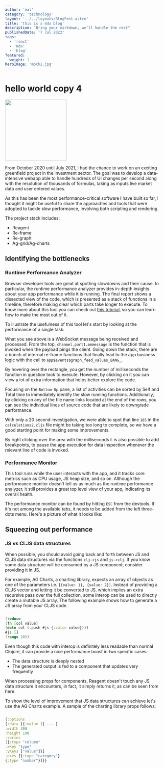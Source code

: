 ```yaml
---
author: 'mal'
category: 'technology'
layout: '../../layouts/BlogPost.astro'
title: 'this is a mdx blog'
description: "Bring your markdown, we'll handle the rest"
publishedDate: '7 Jul 2022'
tags:
  - 'react'
  - 'mdx'
  - 'blog'
featured:
  weight: 1
heroImage: 'mock2.jpg'
---
```



# hello world copy 4

<Image src={hero} width='200' />

From October 2020 until July 2021, I had the chance to work on an exciting greenfield project in the investment sector. The goal was to develop a data-intensive webapp able to handle hundreds of UI changes per second along with the resolution of thousands of formulas, taking as inputs live market data and user entered values.

As this has been the most performance-critical software I have built so far, I thought it might be useful to share the approaches and tools that were adopted to tackle slow performance, involving both scripting and rendering.

The project stack includes:

- Reagent
- Re-frame
- Re-graph
- Ag-grid/Ag-charts

## Identifying the bottlenecks

### Runtime Performance Analyzer

Browser developer tools are great at spotting slowdowns and their cause. In particular, the runtime performance analyzer provides in-depth insights about your app performance while it is running. The final report shows a dissected view of the code, which is presented as a stack of functions in a timeline, therefore making clear which parts take longer to execute. To know more about this tool you can check out [this tutorial](https://developer.chrome.com/docs/devtools/evaluate-performance/), so you can learn how to make the most out of it.

To illustrate the usefulness of this tool let's start by looking at the performance of a single task:

What you see above is a WebSocket message being received and processed. From the top, `channel.port1.onmessage` is the function that is invoked when the payload pings the client. Going down the stack, there are a bunch of internal re-frame functions that finally lead to the app business logic with the call to `app$events$graph_feed_values_BANG_`.

By hovering over the rectangle, you get the number of milliseconds the function in question took to execute. However, by clicking on it you can view a lot of extra information that helps better explore the code.

Focusing on the `Bottom-Up` pane, a list of activities can be sorted by Self and Total time to immediately identify the slow running functions. Additionally, by clicking on any of the file name links located at the end of the rows, you can see the individual lines of source code that are likely to downgrade performance.

With only a 20 second investigation, we were able to spot that line `185` in the `calculations2.cljs` file might be taking too long to complete, so we have a good starting point for making some improvements.

By right clicking over the area with the milliseconds it is also possible to add breakpoints, to pause the app execution for data inspection whenever the relevant line of code is invoked.

### Performance Monitor

This tool runs while the user interacts with the app, and it tracks core metrics such as CPU usage, JS heap size, and so on. Although the performance monitor doesn't tell us as much as the runtime performance analyzer, it still provides a great top level view of your app, indicating its overall health.

The performance monitor can be found by hitting `ESC` from the devtools. If it's not among the available tabs, it needs to be added from the left three-dots menu. Here's a picture of what it looks like:

## Squeezing out performance

### JS vs CLJS data structures

When possible, you should avoid going back and forth between JS and CLJS data structures via the functions `clj->js` and `js->clj`. If you know some data structure will be consumed by a JS component, consider providing it in JS.

For example, AG Charts, a charting library, expects an array of objects as one of the parameters i.e. `[{value: 1}, {value: 2}]`. Instead of providing a CLJS vector and letting it be converted to JS, which implies an extra recursive pass over the full collection, some interop can be used to directly create a mutable JS array. The following example shows how to generate a JS array from your CLJS code.

```clojure

(reduce
(fn [col value]
(doto col (.push #js {:value value})))
#js []
(range 20))
```

Even though this code with interop is definitely less readable than normal Clojure, it can provide a nice performance boost in two specific cases:

- The data structure is deeply nested
- The generated output is fed to a component that updates very frequently

When processing props for components, Reagent doesn't touch any JS data structure it encounters, in fact, it simply returns it, as can be seen from here.

To show the level of improvement that JS data structures can achieve let's use the AG Charts example. A sample of the charting library props follows:

```clojure

{:options
{:data [{:value 1} ... ]
:width 300
:height 100
:series
[{:type "column"
:xKey "type"
:yKeys ["value"]}]
:axes [{:type "category"}
{:type "number"}]}}

```
